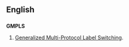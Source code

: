 ==English==

==={{initialism-old|en}}===
{{wikipedia|Automatic switched-transport network|GMPLS}}
'''GMPLS'''

# {{electronics}} [[Generalized Multi-Protocol Label Switching]].